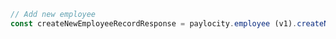 ```typescript index.ts
// Add new employee
const createNewEmployeeRecordResponse = paylocity.employee (v1).createNewEmployeeRecord()
```
